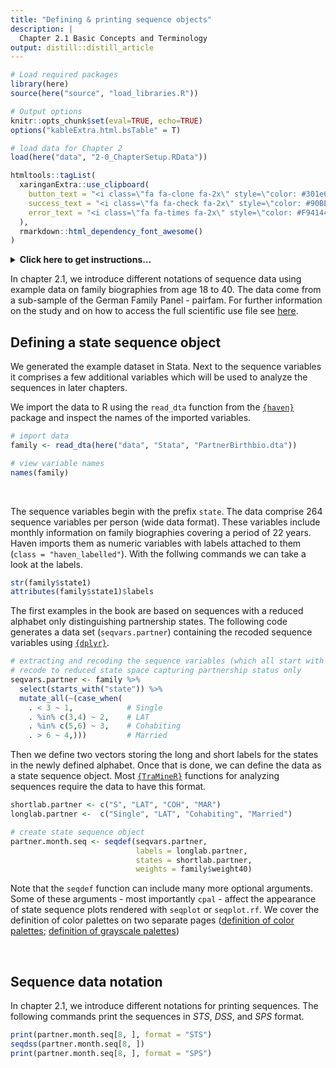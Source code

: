 ```yaml
---
title: "Defining & printing sequence objects"
description: |
  Chapter 2.1 Basic Concepts and Terminology
output: distill::distill_article
---
```


```r
# Load required packages
library(here)
source(here("source", "load_libraries.R"))

# Output options
knitr::opts_chunk$set(eval=TRUE, echo=TRUE)
options("kableExtra.html.bsTable" = T)

# load data for Chapter 2
load(here("data", "2-0_ChapterSetup.RData"))

```

```r
htmltools::tagList(
  xaringanExtra::use_clipboard(
    button_text = "<i class=\"fa fa-clone fa-2x\" style=\"color: #301e64\"></i>",
    success_text = "<i class=\"fa fa-check fa-2x\" style=\"color: #90BE6D\"></i>",
    error_text = "<i class=\"fa fa-times fa-2x\" style=\"color: #F94144\"></i>"
  ),
  rmarkdown::html_dependency_font_awesome()
)
```

<details><summary>**Click here to get instructions...**</summary>

- Please download and unzip the replication files for Chapter 2
([`r fontawesome::fa("far fa-file-zipper")` Chapter02.zip](source/Chapter02.zip)). 
- Read `readme.html`
- You don't have to run `2-0_ChapterSetup.R` for this tutorial because we start with importing the raw data stored in the .dta format (Stata)
- We also recommend to load the libraries listed in the Chapter 2's `LoadInstallPackages.R`


```r
# assuming you are working within .Rproj environment
library(here)

# install (if necessary) and load other required packages
source(here("source", "LoadInstallPackages.R"))
```
</details>

In chapter 2.1, we introduce different notations of sequence data using example data on family biographies from age 18 to 40. The data come from a sub-sample of the German Family Panel - pairfam. For further information on the study and on how to access the full scientific use file see [here](https://www.pairfam.de/en/){target="_blank"}.

## Defining a state sequence object

We generated the example dataset in Stata. Next to the sequence variables it comprises a few additional variables which will be used to analyze the sequences in later chapters.

We import the data to R using the `read_dta` function from the [`{haven}`](https://haven.tidyverse.org/index.html){target="_blank"} package and inspect the names of the imported variables.

```r
# import data
family <- read_dta(here("data", "Stata", "PartnerBirthbio.dta"))
```

<div class='pre-scrolly'>
```r
# view variable names
names(family)
```
</div>

\  

The sequence variables begin with the prefix `state`. The data comprise 264 sequence variables per person (wide data format). These variables include monthly information on family biographies covering a period of 22 years.
Haven imports them as numeric variables with labels attached to them (`class = "haven_labelled"`). With the follwing commands we can take a look at the labels.

```r
str(family$state1) 
attributes(family$state1)$labels
```

The first examples in the book are based on sequences with a reduced alphabet only distinguishing partnership states. The following code generates a data set (`seqvars.partner`) containing the recoded sequence variables using [`{dplyr}`](https://dplyr.tidyverse.org/index.html){target="_blank"}.

```r
# extracting and recoding the sequence variables (which all start with state)
# recode to reduced state space capturing partnership status only 
seqvars.partner <- family %>%
  select(starts_with("state")) %>%
  mutate_all(~(case_when(
    . < 3 ~ 1,            # Single
    . %in% c(3,4) ~ 2,    # LAT
    . %in% c(5,6) ~ 3,    # Cohabiting 
    . > 6 ~ 4,)))         # Married
```

Then we define two vectors storing the long and short labels for the states in the newly defined alphabet. Once that is done, we can define the data as a state sequence object. Most [`{TraMineR}`](http://traminer.unige.ch/){target="_blank"} functions for analyzing sequences require the data to have this format.

```r

shortlab.partner <- c("S", "LAT", "COH", "MAR")
longlab.partner <-  c("Single", "LAT", "Cohabiting", "Married")

# create state sequence object
partner.month.seq <- seqdef(seqvars.partner,
                            labels = longlab.partner,
                            states = shortlab.partner,
                            weights = family$weight40)

```

Note that the `seqdef` function can include many more optional arguments. Some of these arguments - most importantly `cpal` - affect the appearance of state sequence plots rendered with `seqplot` or `seqplot.rf`. We cover the definition of color palettes on two separate pages ([definition of color palettes](rChapter2-4_color.html); [definition of grayscale palettes](rChapter2-4_grayscale.html))  

\  

## Sequence data notation 

In chapter 2.1, we introduce different notations for printing sequences. The following commands print the sequences in *STS*, *DSS*, and *SPS* format.


```r
print(partner.month.seq[8, ], format = "STS")
seqdss(partner.month.seq[8, ])
print(partner.month.seq[8, ], format = "SPS")
```

